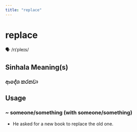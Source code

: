 ```yaml
---
title: "replace"
---
```


# replace

🗣️ /rɪˈpleɪs/

## Sinhala Meaning(s)

### ආදේශ කරනවා

## Usage

### ~ someone/something (with someone/something)

- He asked for a new book to replace the old one.

